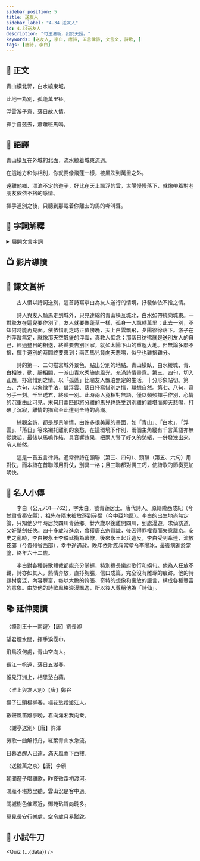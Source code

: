 ```yaml
---
sidebar_position: 5
title: 送友人
sidebar_label: "4.34 送友人"
id: 4.34送友人
description: "句法清新，出於天授。"
keywords: [送友人, 李白, 唐詩, 五言律詩, 文言文, 詩歌, ]
tags: [唐詩, 李白]
---
```


<Author name="李白" />

## 📖 正文

<div className="main-text poetry">

<p>青山<Annotate title="橫卧，由此端伸延到彼端。">橫</Annotate>北<Annotate title="外城，古人在城的外圍加築的一道城牆。">郭</Annotate>，<Annotate title="在陽光的照射下，河水像潔白的布帛。">白水</Annotate>繞東城。</p>

<p>此地一<Annotate title="作別。">為別</Annotate>，<Annotate title="蓬草，隨風飄轉，比喻將孤身遠行的友人。">孤蓬</Annotate>萬里<Annotate title="遠行。">征</Annotate>。</p>

<p><Annotate title="飄浮無定的白雲。">浮雲</Annotate><Annotate title="「游」通「遊」。離家遠遊的人。">游子</Annotate><Annotate title="心情。">意</Annotate>，落日<Annotate title="指詩人與友人惜別之情。故人：舊友，此指詩人自己。">故人情</Annotate>。</p>

<p>揮手自<Annotate title="此。">茲</Annotate>去，<Annotate title="馬鳴聲。">蕭蕭</Annotate><Annotate title="離群的馬。許慎《說文解字．一篇上．玨部》：「班，分瑞玉。从玨刀。」引申為離別之意。">班馬</Annotate>鳴。</p>

</div>

## 📝 語譯

<div className="translation-text" style={{textIndent: 0}}>

青山橫亙在外城的北面，流水繞着城東流過。

在這地方和你相別，你就要像飛蓬一樣，被風吹到萬里之外。

遠離他鄉、漂泊不定的遊子，好比在天上飄浮的雲，太陽慢慢落下，就像帶着對老朋友依依不捨的感情。

揮手道別之後，只聽到那載着你離去的馬的嘶叫聲。

</div>

## 💬 字詞解釋

<details>
  <summary>展開文言字詞</summary>

1. 橫：橫卧，由此端伸延到彼端。

2. 郭：外城，古人在城的外圍加築的一道城牆。

3. 白水：在陽光的照射下，河水像潔白的布帛。

4. 為別：作別。

5. 孤蓬：蓬草，隨風飄轉，比喻將孤身遠行的友人。

6. 征：遠行。

7. 浮雲：飄浮無定的白雲。

8. 游子：「游」通「遊」。離家遠遊的人。

9. 意：心情。

10. 故人情：指詩人與友人惜別之情。故人：舊友，此指詩人自己。

11. 茲：此。

12. 蕭蕭班馬鳴：兩匹即將分道揚鑣的馬昂首嘶鳴。語出《詩經．小雅．車攻》：「蕭蕭馬鳴，悠悠旆旌。」蕭蕭：馬鳴聲。班馬：離群的馬。許慎《說文解字．一篇上．玨部》：「班，分瑞玉。从玨刀。」引申為離別之意。

>![班](/img/S1/4.34送友人/班.jpg)

</details>

## 📺 影片導讀

<Tabs>
  <TabItem value="作者介紹" default>
    <Youtube id="4Vl7tw5CDeU" />
  </TabItem>
  <TabItem value="方鏡熹老師講解">
    <Youtube id="noiuVSvs8Xg" />
  </TabItem>
</Tabs>

## 🌈 課文賞析

　　古人慣以詩詞送別，這首詩寫李白為友人送行的情境，抒發依依不捨之情。

　　詩人與友人騎馬走到城外，只見連綿的青山橫亙城北，白水如帶繞向城東。一對摯友在這兒要作別了，友人就要像蓬草一樣，孤身一人飄轉萬里；此去一別，不知何時能再見面。依依惜別之時正值傍晚，天上白雲飄飛，夕陽徐徐落下。游子在外萍蹤無定，就像那天空飄盪的浮雲，真教人惦念；那落日彷彿就是送別友人的自己，經過整日的相送，終歸要告別回家，就如太陽下山的重返大地。但無論多麼不捨，揮手道別的時間終要來到；兩匹馬兒竟向天悲鳴，似乎也難捨難分。

　　詩的第一、二句描寫城外景色，點出分別的地點。青山橫臥，白水繞城，青、白相映，動、靜相間，一派山青水秀旖旎風光，充滿詩情畫意。第三、四句，切入正題，抒寫惜別之情。以「孤蓬」比喻友人飄泊無定的生活，十分形象貼切。第五、六句，以象徵手法，借浮雲、落日抒寫惜別之情，聯想自然。第七、八句，寫分手一刻。千里送君，終須一別。此時兩人竟相對無語，僅以頻頻揮手作別，心情的沉重由此可見。末句用兩匹即將分離的馬兒也感受到別離的難堪而仰天悲鳴，打破了沉寂，離情的描寫至此達到全詩的高潮。

　　綜觀全詩，都是即景喻情，由許多很美麗的畫面，如「青山」、「白水」、「浮雲」、「落日」等來襯托離別的哀愁，在這環境下作別，兩個主角縱有千言萬語亦無從說起，最後以馬鳴作結，具音響效果，把兩人彆了好久的愁緒，一併發洩出來，令人黯然。

　　這是一首五言律詩。通常律詩在頷聯（第三、四句）、頸聯（第五、六句）用對仗，而本詩在首聯即用對仗，別具一格；且三聯都對偶工巧，使詩歌的節奏更加明快。

## 🦹 名人小傳

　　李白（公元701—762），字太白，號青蓮居士。唐代詩人。原籍隴西成紀（今甘肅省秦安縣），祖先在隋末被放逐到碎葉（今中亞地區）。李白的出生地尚無定論，只知他少年時居於四川青蓮鄉。廿六歲以後離開四川，到處漫遊，求仙訪道，又好擊劍任俠。四十多歲時進京，曾獲唐玄宗賞識，後因得罪權貴而失意離京。安史之亂時，李白被永王李璘延攬為幕僚，後來永王起兵造反，李白受到牽連，流放夜郎（今貴州省西部），幸中途遇赦。晚年依附族叔當塗令李陽冰，最後病逝於當塗，終年六十二歲。

　　李白對各種詩歌體裁都能充分掌握，特別擅長樂府歌行和絕句。他為人狂放不羈，詩亦如其人，熱情奔放，直抒胸臆，信口成篇，完全沒有雕琢的痕跡。他的詩題材廣泛，內容豐富，每以大膽的誇張、奇特的想像和豪放的語言，構成各種豐富的意象。由於他的詩歌風格浪漫飄逸，所以後人尊稱他為「詩仙」。

## 📚 延伸閱讀

<p className="source-text">〈餞別王十一南遊〉【唐】劉長卿</p>

<div className="poetry" style={{fontSize: "1.2em"}}>

望君煙水闊，揮手淚霑巾。

飛鳥沒何處，青山空向人。

長江一帆遠，落日五湖春。

誰見汀洲上，相思愁白蘋。

</div>

<p className="source-text">〈淮上與友人別〉【唐】鄭谷</p>

<div className="poetry" style={{fontSize: "1.2em"}}>

揚子江頭楊柳春，楊花愁殺渡江人。

數聲風笛離亭晚，君向瀟湘我向秦。

</div>

<p className="source-text">〈謝亭送別〉【唐】許渾</p>

<div className="poetry" style={{fontSize: "1.2em"}}>

勞歌一曲解行舟，紅葉青山水急流。

日暮酒醒人已遠，滿天風雨下西樓。

</div>

<p className="source-text">〈送魏萬之京〉【唐】李頎</p>

<div className="poetry" style={{fontSize: "1.2em"}}>

朝聞遊子唱離歌，昨夜微霜初渡河。

鴻雁不堪愁里聽，雲山況是客中過。

關城樹色催寒近，御苑砧聲向晚多。

莫見長安行樂處，空令歲月易蹉跎。

</div>

## 🚀 小試牛刀


<Quiz {...{data}} />